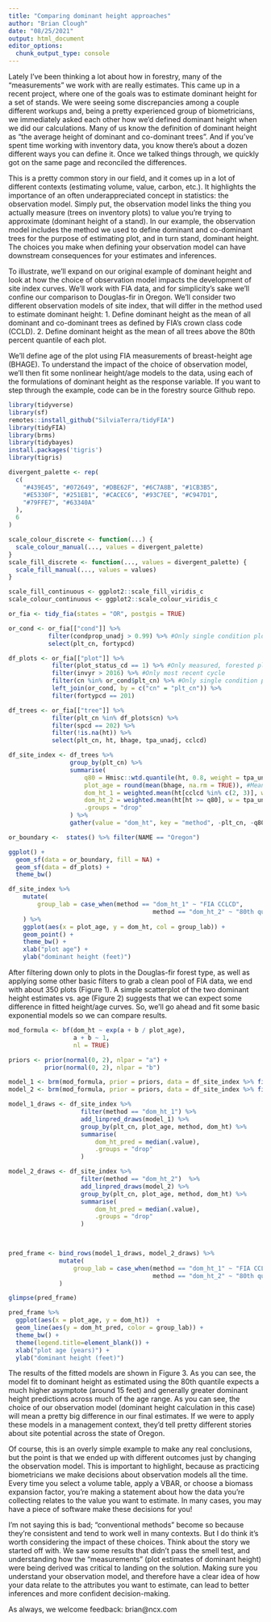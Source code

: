```yaml
---
title: "Comparing dominant height approaches"
author: "Brian Clough"
date: "08/25/2021"
output: html_document
editor_options:
  chunk_output_type: console
---
```


Lately I've been thinking a lot about how in forestry, many of the "measurements" we work with are really estimates. This came 
up in a recent project, where one of the goals was to estimate dominant height for a set of stands. We were seeing some discrepancies
among a couple different workups and, being a pretty experienced group of biometricians, we immediately asked each other how we'd 
defined dominant height when we did our calculations. Many of us know the definition of dominant height as "the average height of 
dominant and co-dominant trees". And if you've spent time working with inventory data, you know there's about a dozen different 
ways you can define it. Once we talked things through, we quickly got on the same page and reconciled the differences. 

This is a pretty common story in our field, and it comes up in a lot of different contexts (estimating volume, value, carbon, etc.).
It highlights the importance of an often underappreciated concept in statistics: the observation model. Simply put, the observation 
model links the thing you actually measure (trees on inventory plots) to value you're trying to approximate (dominant height of a stand).
In our example, the observation model includes the method we used to define dominant and co-dominant trees for the purpose of estimating 
plot, and in turn stand, dominant height. The choices you make when defining your observation model can have downstream consequences 
for your estimates and inferences. 

To illustrate, we'll expand on our original example of dominant height and look at how the choice of observation model impacts the 
development of site index curves. We'll work with FIA data, and for simplicity's sake we'll confine our comparison to Douglas-fir in 
Oregon. We'll consider two different observation models of site index, that will differ in the method used to estimate dominant height:
1. Define dominant height as the mean of all dominant and co-dominant trees as defined by FIA's crown class code (CCLD).
2. Define dominant height as the mean of all trees above the 80th percent quantile of each plot. 


We'll define age of the plot using FIA measurements of breast-height age (BHAGE). To understand the impact of the choice of 
observation model, we'll then fit some nonlinear height/age models to the data, using each of the formulations of dominant height 
as the response variable. If you want to step through the example, code can be in the forestry source Github repo.

```r
library(tidyverse)
library(sf)
remotes::install_github("SilviaTerra/tidyFIA")
library(tidyFIA)
library(brms)
library(tidybayes)
install.packages('tigris')
library(tigris)

divergent_palette <- rep(
  c(
    "#439E45", "#072649", "#DBE62F", "#6C7A8B", "#1CB3B5",
    "#E5330F", "#251EB1", "#CACEC6", "#93C7EE", "#C947D1",
    "#79FFE7", "#63340A"
  ),
  6
)

scale_colour_discrete <- function(...) {
  scale_colour_manual(..., values = divergent_palette)
}
scale_fill_discrete <- function(..., values = divergent_palette) {
  scale_fill_manual(..., values = values)
}

scale_fill_continuous <- ggplot2::scale_fill_viridis_c
scale_colour_continuous <- ggplot2::scale_colour_viridis_c

```

```r

or_fia <- tidy_fia(states = "OR", postgis = TRUE)

or_cond <- or_fia[["cond"]] %>% 
           filter(condprop_unadj > 0.99) %>% #Only single condition plots
           select(plt_cn, fortypcd)

df_plots <- or_fia[["plot"]] %>% 
            filter(plot_status_cd == 1) %>% #Only measured, forested plots 
            filter(invyr > 2016) %>% #Only most recent cycle
            filter(cn %in% or_cond$plt_cn) %>% #Only single condition plots 
            left_join(or_cond, by = c("cn" = "plt_cn")) %>% 
            filter(fortypcd == 201) 

df_trees <- or_fia[["tree"]] %>% 
            filter(plt_cn %in% df_plots$cn) %>% 
            filter(spcd == 202) %>% 
            filter(!is.na(ht)) %>%
            select(plt_cn, ht, bhage, tpa_unadj, cclcd)

df_site_index <- df_trees %>% 
                 group_by(plt_cn) %>% 
                 summarise(
                     q80 = Hmisc::wtd.quantile(ht, 0.8, weight = tpa_unadj),
                     plot_age = round(mean(bhage, na.rm = TRUE)), #Mean plot age based on cored trees
                     dom_ht_1 = weighted.mean(ht[cclcd %in% c(2, 3)], w = tpa_unadj[cclcd %in% c(2, 3)]), 
                     dom_ht_2 = weighted.mean(ht[ht >= q80], w = tpa_unadj[ht >= q80]),
                     .groups = "drop"
                 ) %>% 
                 gather(value = "dom_ht", key = "method", -plt_cn, -q80, -plot_age) 

or_boundary <-  states() %>% filter(NAME == "Oregon")

ggplot() +
  geom_sf(data = or_boundary, fill = NA) +
  geom_sf(data = df_plots) + 
  theme_bw()

df_site_index %>% 
    mutate(
        group_lab = case_when(method == "dom_ht_1" ~ "FIA CCLCD",
                                        method == "dom_ht_2" ~ "80th quantile mean")
    ) %>%
    ggplot(aes(x = plot_age, y = dom_ht, col = group_lab)) + 
    geom_point() +
    theme_bw() +
    xlab("plot age") +
    ylab("dominant height (feet)")
```

After filtering down only to plots in the Douglas-fir forest type, as well as applying some other basic filters to grab a clean 
pool of FIA data, we end with about 350 plots (Figure 1). A simple scatterplot of the two dominant height estimates vs. age (Figure 2) 
suggests that we can expect some difference in fitted height/age curves. So, we'll go ahead and fit some basic exponential models so we can 
compare results. 
```r
mod_formula <- bf(dom_ht ~ exp(a + b / plot_age),
                  a + b ~ 1,
                  nl = TRUE)

priors <- prior(normal(0, 2), nlpar = "a") +
          prior(normal(0, 2), nlpar = "b") 

model_1 <- brm(mod_formula, prior = priors, data = df_site_index %>% filter(method == "dom_ht_1"))
model_2 <- brm(mod_formula, prior = priors, data = df_site_index %>% filter(method == "dom_ht_2"))

model_1_draws <- df_site_index %>% 
                    filter(method == "dom_ht_1") %>% 
                    add_linpred_draws(model_1) %>% 
                    group_by(plt_cn, plot_age, method, dom_ht) %>%
                    summarise(
                        dom_ht_pred = median(.value),
                        .groups = "drop"
                    ) 

model_2_draws <- df_site_index %>% 
                    filter(method == "dom_ht_2")  %>% 
                    add_linpred_draws(model_2) %>% 
                    group_by(plt_cn, plot_age, method, dom_ht) %>%
                    summarise(
                        dom_ht_pred = median(.value),
                        .groups = "drop"
                    ) 
 


pred_frame <- bind_rows(model_1_draws, model_2_draws) %>% 
              mutate(
                  group_lab = case_when(method == "dom_ht_1" ~ "FIA CCLCD",
                                        method == "dom_ht_2" ~ "80th quantile mean")
              )

glimpse(pred_frame)
```

```r

pred_frame %>% 
  ggplot(aes(x = plot_age, y = dom_ht))  +
  geom_line(aes(y = dom_ht_pred, color = group_lab)) + 
  theme_bw() +
  theme(legend.title=element_blank()) +
  xlab("plot age (years)") +
  ylab("dominant height (feet)")

```

The results of the fitted models are shown in Figure 3. As you can see, the model fit to dominant height as estimated using the 
80th quantile expects a much higher asymptote (around 15 feet) and generally greater dominant height predictions across much of 
the age range. As you can see, the choice of our observation model (dominant height calculation in this case) will mean a pretty 
big difference in our final estimates. If we were to apply these models in a management context, they'd tell pretty different 
stories about site potential across the state of Oregon. 

Of course, this is an overly simple example to make any real conclusions, but the point is that we ended up with different outcomes 
just by changing the observation model. This is important to highlight, because as practicing biometricians we make decisions about 
observation models all the time. Every time you select a volume table, apply a VBAR, or choose a biomass expansion factor, you're making 
a statement about how the data you're collecting relates to the value you want to estimate. In many cases, you may have a piece of 
software make these decisions for you! 

I'm not saying this is bad; "conventional methods" become so because they're consistent and tend to work well in many contexts. 
But I do think it's worth considering the impact of these choices. Think about the story we started off with. We saw some results 
that didn't pass the smell test, and understanding how the "measurements" (plot estimates of dominant height) were being derived
was critical to landing on the solution. Making sure you understand your observation model, and therefore have a clear idea of how 
your data relate to the attributes you want to estimate, can lead to better inferences and more confident decision-making. 

As always, we welcome feedback: brian@ncx.com 

